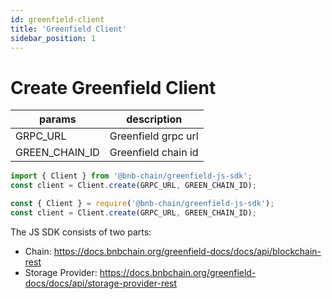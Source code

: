 ```yaml
---
id: greenfield-client
title: 'Greenfield Client'
sidebar_position: 1
---
```



# Create Greenfield Client

| params         | description         |
| -------------- | ------------------- |
| GRPC_URL       | Greenfield grpc url |
| GREEN_CHAIN_ID | Greenfield chain id |

<Tabs groupId="example">
<TabItem value="Browser" label="Browser">

```js
import { Client } from '@bnb-chain/greenfield-js-sdk';
const client = Client.create(GRPC_URL, GREEN_CHAIN_ID);
```

</TabItem>
<TabItem value="Nodejs" label="Nodejs">

```js
const { Client } = require('@bnb-chain/greenfield-js-sdk');
const client = Client.create(GRPC_URL, GREEN_CHAIN_ID);
```

</TabItem>
</Tabs>

The JS SDK consists of two parts:

- Chain: https://docs.bnbchain.org/greenfield-docs/docs/api/blockchain-rest
- Storage Provider: https://docs.bnbchain.org/greenfield-docs/docs/api/storage-provider-rest
